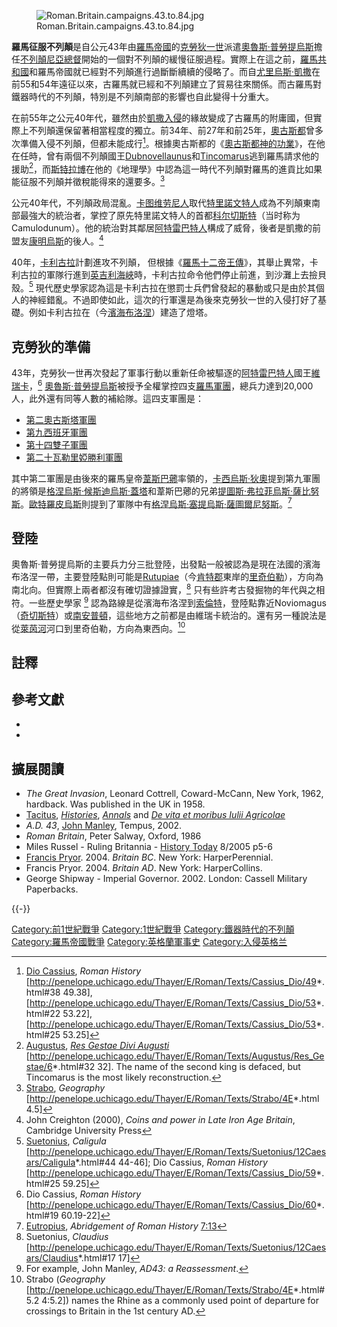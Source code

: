 [[File:Roman.Britain.campaigns.43.to.84.jpg|thumb]]

'''羅馬征服不列顛'''是自公元43年由[[羅馬帝國|羅馬帝國]]的[[克勞狄一世|克勞狄一世]]派遣[[奧魯斯·普勞提烏斯|奧魯斯·普勞提烏斯]]擔任[[不列顛尼亞_(羅馬行省)|不列顛尼亞]][[不列顛尼亞總督|總督]]開始的一個對不列顛的緩慢征服過程。實際上在這之前，[[羅馬共和國|羅馬共和國]]和羅馬帝國就已經對不列顛進行過斷斷續續的侵略了。而自[[尤里烏斯·凱撒|尤里烏斯·凱撒]]在前55和54年遠征以來，古羅馬就已經和不列顛建立了貿易往來關係。而古羅馬對鐵器時代的不列顛，特別是不列顛南部的影響也自此變得十分重大。

在前55年之公元40年代，雖然由於[[凱撒入侵不列顛|凱撒入侵]]的緣故變成了古羅馬的附庸國，但實際上不列顛還保留著相當程度的獨立。前34年、前27年和前25年，[[奧古斯都|奧古斯都]]曾多次準備入侵不列顛，但都未能成行<ref>[[Dio_Cassius|Dio Cassius]], ''Roman History'' [http://penelope.uchicago.edu/Thayer/E/Roman/Texts/Cassius_Dio/49*.html#38 49.38], [http://penelope.uchicago.edu/Thayer/E/Roman/Texts/Cassius_Dio/53*.html#22 53.22], [http://penelope.uchicago.edu/Thayer/E/Roman/Texts/Cassius_Dio/53*.html#25 53.25]</ref>。根據奧古斯都的《[[奧古斯都神的功業|奧古斯都神的功業]]》，在他在任時，曾有兩個不列顛國王[[Dubnovellaunus|Dubnovellaunus]]和[[Tincomarus|Tincomarus]]逃到羅馬請求他的援助<ref>[[Augustus|Augustus]], ''[[Res_Gestae_Divi_Augusti|Res Gestae Divi Augusti]]'' [http://penelope.uchicago.edu/Thayer/E/Roman/Texts/Augustus/Res_Gestae/6*.html#32 32]. The name of the second king is defaced, but Tincomarus is the most likely reconstruction.</ref>，而[[斯特拉博|斯特拉博]]在他的《地理學》中認為這一時代不列顛對羅馬的進貢比如果能征服不列顛并徵稅能得來的還要多。<ref>[[斯特拉博|Strabo]], ''Geography'' [http://penelope.uchicago.edu/Thayer/E/Roman/Texts/Strabo/4E*.html 4.5]</ref>

公元40年代，不列顛政局混亂。[[卡图维劳尼人|卡图维劳尼人]]取代[[特里諾文特人|特里諾文特人]]成為不列顛東南部最強大的統治者，掌控了原先特里諾文特人的首都[[科尔切斯特|科尔切斯特]]（当时称为Camulodunum）。他的統治對其鄰居[[阿特雷巴特人|阿特雷巴特人]]構成了威脅，後者是凱撒的前盟友[[康明烏斯|康明烏斯]]的後人。<ref>John Creighton (2000), ''Coins and power in Late Iron Age Britain'', Cambridge University Press</ref>

40年，[[卡利古拉|卡利古拉]]計劃進攻不列顛， 但根據《[[羅馬十二帝王傳|羅馬十二帝王傳]]》，其舉止異常，卡利古拉的軍隊行進到[[英吉利海峽|英吉利海峽]]時，卡利古拉命令他們停止前進，到沙灘上去撿貝殼。<ref>[[Suetonius|Suetonius]], ''Caligula'' [http://penelope.uchicago.edu/Thayer/E/Roman/Texts/Suetonius/12Caesars/Caligula*.html#44 44-46]; Dio Cassius, ''Roman History'' [http://penelope.uchicago.edu/Thayer/E/Roman/Texts/Cassius_Dio/59*.html#25 59.25]</ref> 現代歷史學家認為這是卡利古拉在懲罰士兵們曾發起的暴動或只是由於其個人的神經錯亂。不過即使如此，這次的行軍還是為後來克勞狄一世的入侵打好了基礎。例如卡利古拉在{{lang|la|Bononia}}（今[[濱海布洛涅|濱海布洛涅]]）建造了燈塔。

==克勞狄的準備==
43年，克勞狄一世再次發起了軍事行動以重新任命被驅逐的[[阿特雷巴特人|阿特雷巴特人]]國王[[維瑞卡|維瑞卡]]，<ref>Dio Cassius, ''Roman History'' [http://penelope.uchicago.edu/Thayer/E/Roman/Texts/Cassius_Dio/60*.html#19 60.19-22]</ref> [[奧魯斯·普勞提烏斯|奧魯斯·普勞提烏斯]]被授予全權掌控四支[[羅馬軍團|羅馬軍團]]，總兵力達到20,000人，此外還有同等人數的補給隊。這四支軍團是：

* [[第二奧古斯塔軍團|第二奧古斯塔軍團]]
* [[第9“西班牙”军团|第九西班牙軍團]]
* [[第十四雙子軍團|第十四雙子軍團]]
* [[第二十瓦勒里婭勝利軍團|第二十瓦勒里婭勝利軍團]]

其中第二軍團是由後來的羅馬皇帝[[葦斯巴薌|葦斯巴薌]]率領的，[[卡西烏斯·狄奧|卡西烏斯·狄奧]]提到第九軍團的將領是[[格涅烏斯·候斯迪烏斯·蓋塔|格涅烏斯·候斯迪烏斯·蓋塔]]和葦斯巴薌的兄弟[[提圖斯·弗拉菲烏斯·薩比努斯_(公元52年羅馬執政官)|提圖斯·弗拉菲烏斯·薩比努斯]]。[[歐特羅皮烏斯_(歷史學家)|歐特羅皮烏斯]]則提到了軍隊中有[[格涅烏斯·塞提烏斯·薩圖爾尼努斯|格涅烏斯·塞提烏斯·薩圖爾尼努斯]]。<ref>[[Eutropius_(historian)|Eutropius]], ''Abridgement of Roman History'' [http://www.forumromanum.org/literature/eutropius/trans7.html#13 7:13]</ref>

==登陸==

奧魯斯·普勞提烏斯的主要兵力分三批登陸，出發點一般被認為是現在法國的濱海布洛涅一帶，主要登陸點則可能是[[里奇伯勒城堡|Rutupiae]]（今[[肯特郡|肯特郡]]東岸的[[里奇伯勒|里奇伯勒]]），方向為南北向。但實際上兩者都沒有確切證據證實，<ref>Suetonius, ''Claudius'' [http://penelope.uchicago.edu/Thayer/E/Roman/Texts/Suetonius/12Caesars/Claudius*.html#17 17]</ref> 只有些許考古發掘物的年代與之相符。一些歷史學家 <ref>For example, John Manley, ''AD43: a Reassessment''.</ref> 認為路線是從濱海布洛涅到[[索倫特|索倫特]]，登陸點靠近Noviomagus（[[奇切斯特|奇切斯特]]）或[[南安普頓|南安普頓]]，這些地方之前都是由維瑞卡統治的。還有另一種說法是從[[萊茵河|萊茵河]]河口到里奇伯勒，方向為東西向。<ref>Strabo (''Geography'' [http://penelope.uchicago.edu/Thayer/E/Roman/Texts/Strabo/4E*.html#5.2 4:5.2]) names the Rhine as a commonly used point of departure for crossings to Britain in the 1st century AD.</ref>

==註釋==
{{Reflist|2}}

==參考文獻==
{{Refbegin}}
*{{Citation
|last=Frere
|first=Sheppad Sunderland
|year=1987
|title=Britannia: A History of Roman Britain
|edition=3rd, revised
|publisher=Routledge & Kegan Paul
|publication-date=1987
|publication-place=London
|pages=
|isbn=0-7102-1215-1
}}
*{{Citation
|last=Tacitus
|first=Cornelius
|year=98
|contribution=The Life of Cnaeus Julius Agricola
|contribution-url=http://books.google.com/books?id=GMRJ5aWahRUC&pg=PA343
|title=The Works of Tacitus (The Oxford Translation, Revised)
|volume=II
|publisher=Henry G. Bohn
|publication-date=1854
|publication-place=London
|pages=343–389
|url=
}}
{{Refend}}

== 擴展閱讀 ==
* <cite>The Great Invasion</cite>, Leonard Cottrell, Coward-McCann, New York, 1962, hardback. Was published in the UK in 1958.
* [[Tacitus|Tacitus]], ''[[Histories_(Tacitus)|Histories]]'', ''[[Annals_(Tacitus)|Annals]]'' and ''[[Agricola_(book)|De vita et moribus Iulii Agricolae]]''
* ''A.D. 43'', [[John_Manley_(archaeologist)|John Manley]], Tempus, 2002.
* ''Roman Britain'', Peter Salway, Oxford, 1986
* Miles Russel - Ruling Britannia - [[History_Today|History Today]] 8/2005 p5-6
*[[Francis_Pryor|Francis Pryor]]. 2004. ''Britain BC''. New York: HarperPerennial.
* Francis Pryor. 2004. ''Britain AD''. New York: HarperCollins.
* George Shipway - Imperial Governor. 2002. London: Cassell Military Paperbacks.

{{-}}
{{古羅馬戰爭|state=collapsed}}

{{DEFAULTSORT:Roman Conquest Of Britain}}
[[Category:前1世紀戰爭|Category:前1世紀戰爭]]
[[Category:1世紀戰爭|Category:1世紀戰爭]]
[[Category:鐵器時代的不列顛|Category:鐵器時代的不列顛]]
[[Category:羅馬帝國戰爭|Category:羅馬帝國戰爭]]
[[Category:英格蘭軍事史|Category:英格蘭軍事史]]
[[Category:入侵英格兰|Category:入侵英格兰]]